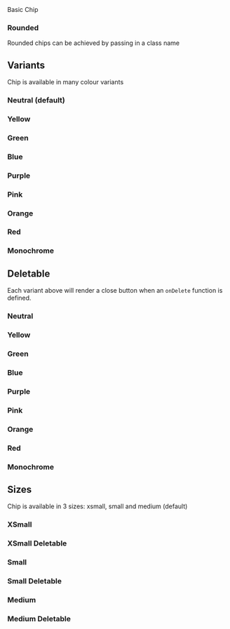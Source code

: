 
<Meta of={Chip} />
<Title>Components/Chip</Title>
<Subtitle>Basic Chip</Subtitle>

<Primary />
<Controls />

### Rounded

Rounded chips can be achieved by passing in a class name

<Canvas of={Chip.Rounded} />

## Variants

Chip is available in many colour variants

### Neutral (default)

<Canvas of={Chip.Neutral} />

### Yellow

<Canvas of={Chip.Yellow} />

### Green

<Canvas of={Chip.Green} />

### Blue

<Canvas of={Chip.Blue} />

### Purple

<Canvas of={Chip.Purple} />

### Pink

<Canvas of={Chip.Pink} />

### Orange

<Canvas of={Chip.Orange} />

### Red

<Canvas of={Chip.Red} />

### Monochrome

<Canvas of={Chip.Monochrome} />

## Deletable

Each variant above will render a close button when an `onDelete` function is defined.

### Neutral

<Canvas of={Chip.DeletableNeutral} />

### Yellow

<Canvas of={Chip.DeletableYellow} />

### Green

<Canvas of={Chip.DeletableGreen} />

### Blue

<Canvas of={Chip.DeletableBlue} />

### Purple

<Canvas of={Chip.DeletablePurple} />

### Pink

<Canvas of={Chip.DeletablePink} />

### Orange

<Canvas of={Chip.DeletableOrange} />

### Red

<Canvas of={Chip.DeletableRed} />

### Monochrome

<Canvas of={Chip.DeletableMonochrome} />

## Sizes

Chip is available in 3 sizes: xsmall, small and medium (default)

### XSmall

<Canvas of={Chip.XSmall} />

### XSmall Deletable

<Canvas of={Chip.XSmallDeletable} />

### Small

<Canvas of={Chip.Small} />

### Small Deletable

<Canvas of={Chip.SmallDeletable} />

### Medium

<Canvas of={Chip.Medium} />

### Medium Deletable

<Canvas of={Chip.MediumDeletable} />
